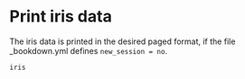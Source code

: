 # Print iris data

The iris data is printed in the desired paged format, if the file _bookdown.yml defines `new_session = no`.

```r
iris
```

